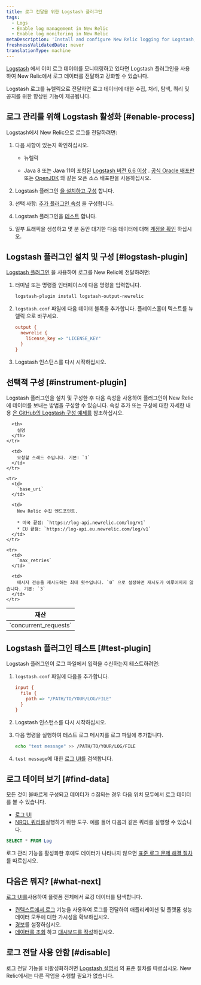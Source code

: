 ```yaml
---
title: 로그 전달을 위한 Logstash 플러그인
tags:
  - Logs
  - Enable log management in New Relic
  - Enable log monitoring in New Relic
metaDescription: 'Install and configure New Relic logging for Logstash, so you can use enhanced log management capabilities.'
freshnessValidatedDate: never
translationType: machine
---
```


[Logstash](https://www.elastic.co/products/logstash) 에서 이미 로그 데이터를 모니터링하고 있다면 Logstash 플러그인을 사용하여 New Relic에서 로그 데이터를 전달하고 강화할 수 있습니다.

Logstash 로그를 뉴렐릭으로 전달하면 로그 데이터에 대한 수집, 처리, 탐색, 쿼리 및 공지를 위한 향상된 <InlinePopover type="logs"/>기능이 제공됩니다.

## 로그 관리를 위해 Logstash 활성화 [#enable-process]

Logstash에서 New Relic으로 로그를 전달하려면:

1. 다음 사항이 있는지 확인하십시오.

   * 뉴렐릭

     <InlinePopover type="licenseKey"/>

   * Java 8 또는 Java 11이 포함된 [Logstash 버전 6.6 이상](https://www.elastic.co/guide/en/logstash/current/installing-logstash.html) . [공식 Oracle 배포판](http://www.oracle.com/technetwork/java/javase/downloads/index.html) 또는 [OpenJDK](http://openjdk.java.net/) 와 같은 오픈 소스 배포판을 사용하십시오.

2. Logstash 플러그인 [을 설치하고 구성](#logstash-plugin) 합니다.

3. 선택 사항: [추가 플러그인 속성](#instrument-plugin) 을 구성합니다.

4. Logstash 플러그인을 [테스트](#test-plugin) 합니다.

5. 일부 트래픽을 생성하고 몇 분 동안 대기한 다음 데이터에 대해 [계정을 확인](#find-data) 하십시오.

## Logstash 플러그인 설치 및 구성 [#logstash-plugin]

[Logstash 플러그인](https://github.com/newrelic/logstash-output-plugin) 을 사용하여 로그를 New Relic에 전달하려면:

1. 터미널 또는 명령줄 인터페이스에 다음 명령을 입력합니다.

   ```bash
   logstash-plugin install logstash-output-newrelic
   ```

2. `logstash.conf` 파일에 다음 데이터 블록을 추가합니다. 플레이스홀더 텍스트를 뉴렐릭 <InlinePopover type="licenseKey"/>으로 바꾸세요.

   ```ini
   output {
     newrelic {
       license_key => "LICENSE_KEY"
     }
   }
   ```

3. Logstash 인스턴스를 다시 시작하십시오.

<InstallFeedback/>

## 선택적 구성 [#instrument-plugin]

Logstash 플러그인을 설치 및 구성한 후 다음 속성을 사용하여 플러그인이 New Relic에 데이터를 보내는 방법을 구성할 수 있습니다. 속성 추가 또는 구성에 대한 자세한 내용 [은 GitHub의 Logstash 구성 예제를](https://github.com/newrelic/logstash-examples/blob/master/README.md#example-configurations-for-logstash) 참조하십시오.

<table>
  <thead>
    <tr>
      <th style={{ width: "200px" }}>
        재산
      </th>

      <th>
        설명
      </th>
    </tr>
  </thead>

  <tbody>
    <tr>
      <td>
        `concurrent_requests`
      </td>

      <td>
        요청할 스레드 수입니다. 기본: `1`
      </td>
    </tr>

    <tr>
      <td>
        `base_uri`
      </td>

      <td>
        New Relic 수집 엔드포인트.

        * 미국 끝점: `https://log-api.newrelic.com/log/v1`
        * EU 끝점: `https://log-api.eu.newrelic.com/log/v1`
      </td>
    </tr>

    <tr>
      <td>
        `max_retries`
      </td>

      <td>
        메시지 전송을 재시도하는 최대 횟수입니다. `0` 으로 설정하면 재시도가 이루어지지 않습니다. 기본: `3`
      </td>
    </tr>
  </tbody>
</table>

## Logstash 플러그인 테스트 [#test-plugin]

Logstash 플러그인이 로그 파일에서 입력을 수신하는지 테스트하려면:

1. `logstash.conf` 파일에 다음을 추가합니다.

   ```ini
   input {
     file {
       path => "/PATH/TO/YOUR/LOG/FILE"
     }
   }
   ```

2. Logstash 인스턴스를 다시 시작하십시오.

3. 다음 명령을 실행하여 테스트 로그 메시지를 로그 파일에 추가합니다.

   ```bash
   echo "test message" >> /PATH/TO/YOUR/LOG/FILE
   ```

4. `test message`에 대한 [로그 UI를](https://one.newrelic.com/launcher/logger.log-launcher) 검색합니다.

## 로그 데이터 보기 [#find-data]

모든 것이 올바르게 구성되고 데이터가 수집되는 경우 다음 위치 모두에서 로그 데이터를 볼 수 있습니다.

* [로그 UI](https://one.newrelic.com/launcher/logger.log-launcher)
* [NRQL 쿼리를](/docs/chart-builder/use-chart-builder/choose-data/use-advanced-nrql-mode-specify-data)실행하기 위한 도구. 예를 들어 다음과 같은 쿼리를 실행할 수 있습니다.

```sql
SELECT * FROM Log
```

로그 관리 기능을 활성화한 후에도 데이터가 나타나지 않으면 [표준 로그 문제 해결 절차](/docs/logs/log-management/troubleshooting/no-log-data-appears-ui/) 를 따르십시오.

## 다음은 뭐지? [#what-next]

[로그 UI를](/docs/logs/log-management/ui-data/use-logs-ui/)사용하여 플랫폼 전체에서 로깅 데이터를 탐색합니다.

* [컨텍스트에서 로그](/docs/logs/enable-log-management-new-relic/configure-logs-context/configure-logs-context-apm-agents/) 기능을 사용하여 로그를 전달하여 애플리케이션 및 플랫폼 성능 데이터 모두에 대한 가시성을 확보하십시오.
* [경보](/docs/alerts-applied-intelligence/new-relic-alerts/alert-conditions/create-alert-conditions/)를 설정하십시오.
* [데이터를 조회](/docs/query-your-data/explore-query-data/get-started/introduction-querying-new-relic-data/) 하고 [대시보드를 작성](/docs/query-your-data/explore-query-data/dashboards/introduction-dashboards/)하십시오.

## 로그 전달 사용 안함 [#disable]

로그 전달 기능을 비활성화하려면 [Logstash 설명서](https://www.elastic.co/products/logstash) 의 표준 절차를 따르십시오. New Relic에서는 다른 작업을 수행할 필요가 없습니다.
